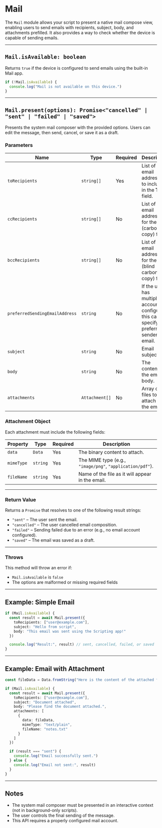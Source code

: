 # Mail 

The `Mail` module allows your script to present a native mail compose view, enabling users to send emails with recipients, subject, body, and attachments prefilled. It also provides a way to check whether the device is capable of sending emails.

---

## `Mail.isAvailable: boolean`

Returns `true` if the device is configured to send emails using the built-in Mail app.

```ts
if (!Mail.isAvailable) {
  console.log("Mail is not available on this device.")
}
```

---

## `Mail.present(options): Promise<"cancelled" | "sent" | "failed" | "saved">`

Presents the system mail composer with the provided options. Users can edit the message, then send, cancel, or save it as a draft.

### Parameters

| Name                           | Type           | Required | Description                                                                                  |
| ------------------------------ | -------------- | -------- | -------------------------------------------------------------------------------------------- |
| `toRecipients`                 | `string[]`     | Yes      | List of email addresses to include in the **To** field.                                      |
| `ccRecipients`                 | `string[]`     | No       | List of email addresses for the **CC** (carbon copy) field.                                  |
| `bccRecipients`                | `string[]`     | No       | List of email addresses for the **BCC** (blind carbon copy) field.                           |
| `preferredSendingEmailAddress` | `string`       | No       | If the user has multiple accounts configured, this can specify the preferred sender's email. |
| `subject`                      | `string`       | No       | Email subject line.                                                                          |
| `body`                         | `string`       | No       | The content of the email body.                                                               |
| `attachments`                  | `Attachment[]` | No       | Array of files to attach to the email.                                                       |

### Attachment Object

Each attachment must include the following fields:

| Property   | Type     | Required | Description                                               |
| ---------- | -------- | -------- | --------------------------------------------------------- |
| `data`     | `Data`   | Yes      | The binary content to attach.                             |
| `mimeType` | `string` | Yes      | The MIME type (e.g., `"image/png"`, `"application/pdf"`). |
| `fileName` | `string` | Yes      | Name of the file as it will appear in the email.          |

---

### Return Value

Returns a `Promise` that resolves to one of the following result strings:

* `"sent"` – The user sent the email.
* `"cancelled"` – The user cancelled email composition.
* `"failed"` – Sending failed due to an error (e.g., no email account configured).
* `"saved"` – The email was saved as a draft.

---

### Throws

This method will throw an error if:

* `Mail.isAvailable` is `false`
* The options are malformed or missing required fields

---

## Example: Simple Email

```ts
if (Mail.isAvailable) {
  const result = await Mail.present({
    toRecipients: ["user@example.com"],
    subject: "Hello from script",
    body: "This email was sent using the Scripting app!"
  })

  console.log("Result:", result) // sent, cancelled, failed, or saved
}
```

---

## Example: Email with Attachment

```ts
const fileData = Data.fromString("Here is the content of the attached file.")

if (Mail.isAvailable) {
  const result = await Mail.present({
    toRecipients: ["user@example.com"],
    subject: "Document attached",
    body: "Please find the document attached.",
    attachments: [
      {
        data: fileData,
        mimeType: "text/plain",
        fileName: "notes.txt"
      }
    ]
  })

  if (result === "sent") {
    console.log("Email successfully sent.")
  } else {
    console.log("Email not sent:", result)
  }
}
```

---

## Notes

* The system mail composer must be presented in an interactive context (not in background-only scripts).
* The user controls the final sending of the message.
* This API requires a properly configured mail account.
